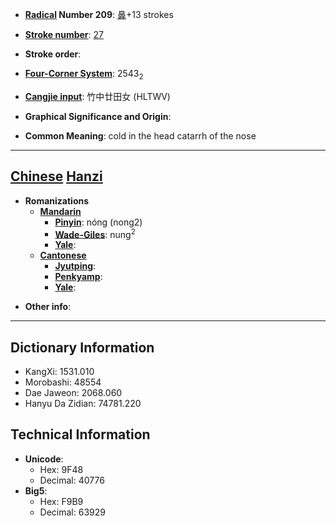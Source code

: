 * '''[[Wiktionary:Chinese radical index| Radical]] Number 209''': [[Wiktionary:Chinese radical index 鼻|鼻]]+13 strokes

* '''[[Wiktionary:Chinese total strokes index|Stroke number]]''': [[Wiktionary:Chinese total strokes index 27|27]]

* '''Stroke order''': 

* '''[[Wiktionary:Chinese four corner index|Four-Corner System]]''': 2543<sub>2</sub>

* '''[[Wiktionary:Chinese Cangjie index|Cangjie input]]''': 竹中廿田女 (HLTWV)

* '''Graphical Significance and Origin''': 

* '''Common Meaning''': cold in the head catarrh of the nose

----

== [[Chinese]] [[Hanzi]] ==

* '''Romanizations'''
** '''[[Mandarin]]'''
*** '''[[Pinyin]]''': nóng (nong2)
*** '''[[Wade-Giles]]''': nung<sup>2</sup>
*** '''[[Yale]]''': 
** '''[[Cantonese]]'''
*** '''[[Jyutping]]''':
*** '''[[Penkyamp]]''': 
*** '''[[Yale]]''': 

* '''Other info''': 

----

== Dictionary Information ==

* KangXi: 1531.010
* Morobashi: 48554
* Dae Jaweon: 2068.060
* Hanyu Da Zidian: 74781.220

== Technical Information ==

* '''Unicode''':
** Hex: 9F48
** Decimal: 40776
* '''Big5''':
** Hex: F9B9
** Decimal: 63929